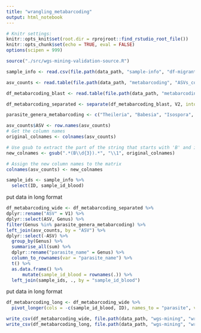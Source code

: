 ```yaml
---
title: "wrangling_metabarcoding"
output: html_notebook
---
```



```r
# Knitr settings: 
knitr::opts_knit$set(root.dir = rprojroot::find_rstudio_root_file())
knitr::opts_chunk$set(echo = TRUE, eval = FALSE)
options(scipen = 999)
```

```r
source("./src/wgs-mining-validation-source.R")
```

```r
sample_info <- read.csv(file.path(data_path, "sample-info", "df-migrant-miseq.csv"))

asv_counts <- read.table(file.path(data_path, "metabarcoding", "ASVs_counts.tsv"))

df_metabarcoding_blast <- read.table(file.path(data_path, "metabarcoding", "basta_ncbi_full.tsv"))
```


```r
df_metabarcoding_separated <- separate(df_metabarcoding_blast, V2, into = c("Kingdom", "Phylum", "Class", "Family", "Order", "Genus", "Species"), sep = ";")

parasite_genera_metabarcoding <- c("Theileria", "Babesia", "Isospora", "Blastocystis", "Eimeria")

asv_counts$ASV <- row.names(asv_counts)   
# Get the column names
original_colnames <- colnames(asv_counts)

# Use gsub to extract the part of the string that starts with 'B' and is followed by three digits
new_colnames <- gsub(".*(B\\d{3}).*", "\\1", original_colnames)

# Assign the new column names to the matrix
colnames(asv_counts) <- new_colnames

sample_ids <- sample_info %>%
  select(ID, sample_id_blood)
```

put data in long format
```r
df_metabarcoding_wide <- df_metabarcoding_separated %>%
dplyr::rename("ASV" = V1) %>%
dplyr::select(ASV, Genus) %>%
filter(Genus %in% parasite_genera_metabarcoding) %>%
left_join(asv_counts, by = "ASV") %>%
dplyr::select(-ASV) %>%
  group_by(Genus) %>%
  summarise_all(sum) %>%
  dplyr::rename("parasite_name" = Genus) %>%
  column_to_rownames(var = "parasite_name") %>%
  t() %>%
  as.data.frame() %>%
      mutate(sample_id_blood = rownames(.)) %>%
  left_join(sample_ids, ., by = "sample_id_blood")
```

put data in long format
```r
df_metabarcoding_long <- df_metabarcoding_wide %>%
  pivot_longer(cols = -c(sample_id_blood, ID), names_to = "parasite", values_to = "count")
```


```r
write_csv(df_metabarcoding_wide, file.path(data_path, "wgs-mining", "wrangled", "df_metabarcoding_wide.csv"))
write_csv(df_metabarcoding_long, file.path(data_path, "wgs-mining", "wrangled", "df_metabarcoding_long.csv"))

```

